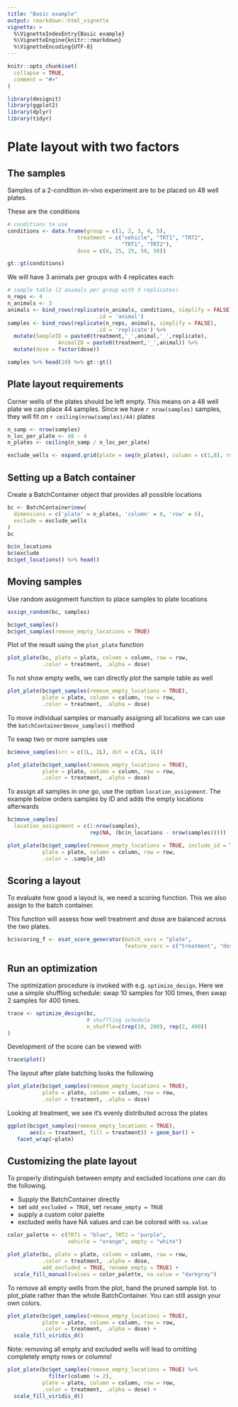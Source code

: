 ```yaml
---
title: "Basic example"
output: rmarkdown::html_vignette
vignette: >
  %\VignetteIndexEntry{Basic example}
  %\VignetteEngine{knitr::rmarkdown}
  %\VignetteEncoding{UTF-8}
---
```


```r
knitr::opts_chunk$set(
  collapse = TRUE,
  comment = "#>"
)
```

```r
library(designit)
library(ggplot2)
library(dplyr)
library(tidyr)

```

# Plate layout with two factors

## The samples

Samples of a 2-condition in-vivo experiment are to be
placed on 48 well plates.

These are the conditions

```r

# conditions to use
conditions <- data.frame(group = c(1, 2, 3, 4, 5),
                      treatment = c("vehicle", "TRT1", "TRT2",
                                    "TRT1", "TRT2"),
                      dose = c(0, 25, 25, 50, 50))

gt::gt(conditions)
```

We will have 3 animals per groups with 4 replicates each

```r
# sample table (2 animals per group with 3 replicates)
n_reps <- 4
n_animals <- 3
animals <- bind_rows(replicate(n_animals, conditions, simplify = FALSE), 
                            .id = 'animal') 
samples <- bind_rows(replicate(n_reps, animals, simplify = FALSE), 
                            .id = 'replicate') %>%
  mutate(SampleID = paste0(treatment,'_',animal,'_',replicate),
                AnimalID = paste0(treatment,'_',animal)) %>% 
  mutate(dose = factor(dose))

samples %>% head(10) %>% gt::gt()
```
## Plate layout requirements

Corner wells of the plates should be left empty.
This means on a 48 well plate we can place 44 samples.
Since we have `r nrow(samples)` samples, they will fit on
`r ceiling(nrow(samples)/44)` plates

```r
n_samp <- nrow(samples)
n_loc_per_plate <- 48 - 4
n_plates <- ceiling(n_samp / n_loc_per_plate)

exclude_wells <- expand.grid(plate = seq(n_plates), column = c(1,8), row = c(1,6))
```

## Setting up a Batch container

Create a BatchContainer object that provides all possible locations

```r
bc <- BatchContainer$new(
  dimensions = c('plate' = n_plates, 'column' = 8, 'row' = 6),
  exclude = exclude_wells
)
bc

bc$n_locations
bc$exclude
bc$get_locations() %>% head()
```

## Moving samples

Use random assignment function to place samples to plate locations

```r
assign_random(bc, samples)

bc$get_samples()
bc$get_samples(remove_empty_locations = TRUE)

```

Plot of the result using the `plot_plate` function

```r
plot_plate(bc, plate = plate, column = column, row = row,
           .color = treatment, .alpha = dose)
```
To not show empty wells, we can directly plot the sample table as well

```r
plot_plate(bc$get_samples(remove_empty_locations = TRUE), 
           plate = plate, column = column, row = row,
           .color = treatment, .alpha = dose)
```

To move individual samples or manually assigning all locations we can use the 
`batchContainer$move_samples()` method

To swap two or more samples use

```r
bc$move_samples(src = c(1L, 2L), dst = c(2L, 1L))

plot_plate(bc$get_samples(remove_empty_locations = TRUE), 
           plate = plate, column = column, row = row,
           .color = treatment, .alpha = dose)
```

To assign all samples in one go, use the option `location_assignment`.
The example below orders samples by ID and adds the empty locations afterwards
```r
bc$move_samples(
  location_assignment = c(1:nrow(samples), 
                          rep(NA, (bc$n_locations - nrow(samples)))))

plot_plate(bc$get_samples(remove_empty_locations = TRUE, include_id = TRUE), 
           plate = plate, column = column, row = row,
           .color = .sample_id)
```

## Scoring a layout

To evaluate how good a layout is, we need a scoring function. 
This we also assign to the batch container.

This function will assess how well treatment 
and dose are balanced across the two plates.

```r
bc$scoring_f <- osat_score_generator(batch_vars = "plate",
                                     feature_vars = c("treatment", "dose"))
```

## Run an optimization

The optimization procedure is invoked with e.g. `optimize_design`.
Here we use a simple shuffling schedule: 
swap 10 samples for 100 times, then swap 2 samples for 400 times.

```r
trace <- optimize_design(bc,
                         # shuffling schedule
                         n_shuffle=c(rep(10, 200), rep(2, 400))
)
```

Development of the score can be viewed with

```r
trace$plot()
```

The layout after plate batching looks the following

```r
plot_plate(bc$get_samples(remove_empty_locations = TRUE), 
           plate = plate, column = column, row = row,
           .color = treatment, .alpha = dose)
```

Looking at treatment, we see it's evenly distributed across the plates

```r
ggplot(bc$get_samples(remove_empty_locations = TRUE),
       aes(x = treatment, fill = treatment)) + geom_bar() +  
   facet_wrap(~plate)
```

## Customizing the plate layout

To properly distinguish between empty and excluded locations one can do the
following.

* Supply the BatchContainer directly
* set `add_excluded = TRUE`, set `rename_empty = TRUE`
* supply a custom color palette
* excluded wells have NA values and can be colored with `na.value`

```r
color_palette <- c(TRT1 = "blue", TRT2 = "purple", 
                   vehicle = "orange", empty = "white")

plot_plate(bc, plate = plate, column = column, row = row,
           .color = treatment, .alpha = dose,
           add_excluded = TRUE, rename_empty = TRUE) +
  scale_fill_manual(values = color_palette, na.value = "darkgray")
```

To remove all empty wells from the plot, hand the pruned sample list.
to plot_plate rather than the whole BatchContainer.
You can still assign your own colors.

```r
plot_plate(bc$get_samples(remove_empty_locations = TRUE), 
           plate = plate, column = column, row = row,
           .color = treatment, .alpha = dose) +
  scale_fill_viridis_d()
```

Note: removing all empty and excluded wells will lead to omitting 
completely empty rows or columns!

```r
plot_plate(bc$get_samples(remove_empty_locations = TRUE) %>% 
             filter(column != 2),
           plate = plate, column = column, row = row,
           .color = treatment, .alpha = dose) +
  scale_fill_viridis_d()
```
